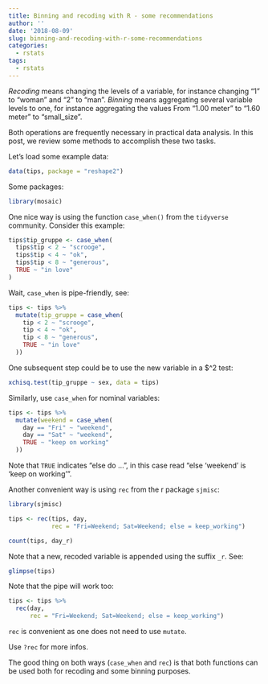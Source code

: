 ```yaml
---
title: Binning and recoding with R - some recommendations
author: ''
date: '2018-08-09'
slug: binning-and-recoding-with-r-some-recommendations
categories:
  - rstats
tags:
  - rstats
---
```



*Recoding* means changing the levels of a variable, for instance changing "1" to "woman" and "2" to "man". *Binning* means aggregating several variable levels to one, for instance aggregating the values From "1.00 meter" to "1.60 meter" to "small_size".

Both operations are frequently necessary in practical data analysis. In this post, we review some methods to accomplish these two tasks.


Let's load some example data:

```r
data(tips, package = "reshape2")
```


Some packages:
```r
library(mosaic)
```


One nice way is using the function `case_when()` from the `tidyverse` community. Consider this example:

```r
tips$tip_gruppe <- case_when(
  tips$tip < 2 ~ "scrooge",
  tips$tip < 4 ~ "ok",
  tips$tip < 8 ~ "generous",
  TRUE ~ "in love"
)

```


Wait, `case_when` is pipe-friendly, see:

```r
tips <- tips %>% 
  mutate(tip_gruppe = case_when(
    tip < 2 ~ "scrooge",
    tip < 4 ~ "ok",
    tip < 8 ~ "generous",
    TRUE ~ "in love"
  ))

```


One subsequent step could be to use the new variable in a $\chi^2 test:

```r
xchisq.test(tip_gruppe ~ sex, data = tips)
```


Similarly, use `case_when` for nominal variables:

```r
tips <- tips %>% 
  mutate(weekend = case_when(
    day == "Fri" ~ "weekend",
    day == "Sat" ~ "weekend",
    TRUE ~ "keep on working"
  ))
```

Note that `TRUE` indicates "else do ...", in this case read "else 'weekend'  is 'keep on working'".


Another convenient way is using `rec` from the r package `sjmisc`:

```r
library(sjmisc)
```


```r
tips <- rec(tips, day,
            rec = "Fri=Weekend; Sat=Weekend; else = keep_working")

count(tips, day_r)
```


Note that a new, recoded variable is appended using the suffix `_r`. See:

```r
glimpse(tips)
```


Note that the pipe will work too:

```r
tips <- tips %>% 
  rec(day,
      rec = "Fri=Weekend; Sat=Weekend; else = keep_working")

```

`rec` is convenient as one does not need to use `mutate`. 

Use `?rec` for more infos.


The good thing on both ways (`case_when` and `rec`) is that both functions can be used both for recoding and some binning purposes.

